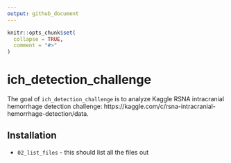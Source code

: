 ```yaml
---
output: github_document
---
```


<!-- README.md is generated from README.Rmd. Please edit that file -->

```r
knitr::opts_chunk$set(
  collapse = TRUE,
  comment = "#>"
)
```

# ich_detection_challenge

<!-- badges: start -->
<!-- badges: end -->

The goal of `ich_detection_challenge` is to analyze Kaggle RSNA intracranial hemorrhage detection challenge: https://kaggle.com/c/rsna-intracranial-hemorrhage-detection/data.  

## Installation

- `02_list_files` - this should list all the files out

